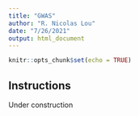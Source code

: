 ```yaml
---
title: "GWAS"
author: "R. Nicolas Lou"
date: "7/26/2021"
output: html_document
---
```


```r
knitr::opts_chunk$set(echo = TRUE)
```

## Instructions

Under construction